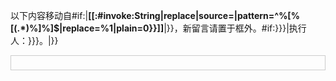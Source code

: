 <p class="notice metadata" id="spoiler" style="font-size: small">以下内容移动自<includeonly>{{{{{|safesubst:}}}#if:{{{2|}}}|</includeonly>'''[[:{{{{{|safesubst:}}}#invoke:String|replace|source={{{2}}}|pattern=^%[%[(.*)%]%]$|replace=%1|plain=0}}]]'''<includeonly>|{{error|錯誤：缺少頁面參數}}}}</includeonly>，新留言请置于框外。{{{{{|safesubst:}}}#if:{{{1|{{{sign|}}}}}}|执行人：{{{1|{{{sign|}}}}}}。|}}</p>
<div style="clear: both; {{{{{|safesubst:}}}#if:{{{height|<noinclude>50px</noinclude>}}}|height:{{{height<noinclude>|50px</noinclude>}}};}} overflow: auto; border: 1px solid #cccccc; padding: 4px; text-align: left; background: transparency;"><noinclude></div>{{Documentation}}</noinclude>